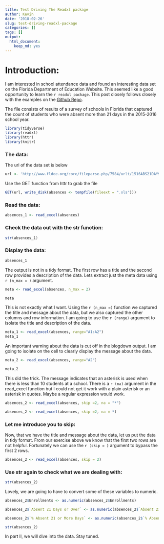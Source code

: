 ```yaml
---
title: Test Driving The Readxl package
author: Kevin
date: '2018-02-26'
slug: test-driving-readxl-package
categories: []
tags: []
output: 
  html_document: 
    keep_md: yes
---
```


# Introduction:



I am interested in school attendance data and found an interesting data set on the Florida Department of Education Website. This seemed like a good opportunity to learn the ` r readxl package `. This post closely follows closely with the examples on the [Github Repo](https://github.com/tidyverse/readxl). 

The file consists of results of a survey of schools in Florida that captured the count of students who were absent more than 21 days in the  2015-2016 school year. 

```r
library(tidyverse)
library(readxl)
library(httr)
library(knitr)
```

### The data:

The url of the data set is below
```r
url <- 'http://www.fldoe.org/core/fileparse.php/7584/urlt/1516ABS21DAYSchool.xls'

```

Use the  GET function from httr to grab the file
```r
GET(url, write_disk(absences <- tempfile(fileext = ".xls")))

```



### Read the data:
```r
absences_1 <- read_excel(absences)

```

### Check the data out with the str function:
```r
str(absences_1)
```


### Display the data:
```r
absences_1
```

The output is not in a tidy format. The first row has a title and the second row provides a description of the data. Lets extract just the meta data using ` r (n_max = )` argument.  

```r
meta <- read_excel(absences, n_max = 2)

meta
```

This is not exactly what I want. Using the ` r (n_max =)` function  we captured the title and message about the data, but we also captured the other columns and row information.  I am going to use the  ` r (range)` argument to isolate the title and description of the data. 

```r
meta_1 <- read_excel(absences, range="A1:A2")
meta_1
```

An important warning about the data is cut off in the blogdown output. I am going to isolate on the cell to clearly display the message about the data. 

```r
meta_2 <- read_excel(absences, range="A2")

meta_2

```

This did the trick. The message indicates that an asterisk is used when there is less than 10 students at a school. There is a ` r (na)` argument in the read_excel function but I could not get it work with a plain asterisk or an asterisk in quotes. Maybe a regular expression would work. 

```r
absences_2 <- read_excel(absences, skip =2, na = "*")

absences_2 <- read_excel(absences, skip =2, na = *)


```


### Let me introduce you to skip:

Now, that we have the title and message about the data, let us put the data in tidy format. From our exercise above we know that the first two rows are not helpful. Fortunately we can use the ` r (skip = )` argument to bypass the first 2 rows. 

```r
absences_2 <- read_excel(absences, skip = 2)


```

### Use str again to check what we are dealing with:
```r
str(absences_2)
```

Lovely, we are going to have to convert some of these variables to numeric. 

```r

absences_2$Enrollments <- as.numeric(absences_2$Enrollments)

absences_2$`Absent 21 Days or Over` <- as.numeric(absences_2$`Absent 21 Days or Over`)

absences_2$`% Absent 21 or More Days` <- as.numeric(absences_2$`% Absent 21 or More Days`)

```

```r
str(absences_2)
```

In part II, we will dive into the data. Stay tuned. 

